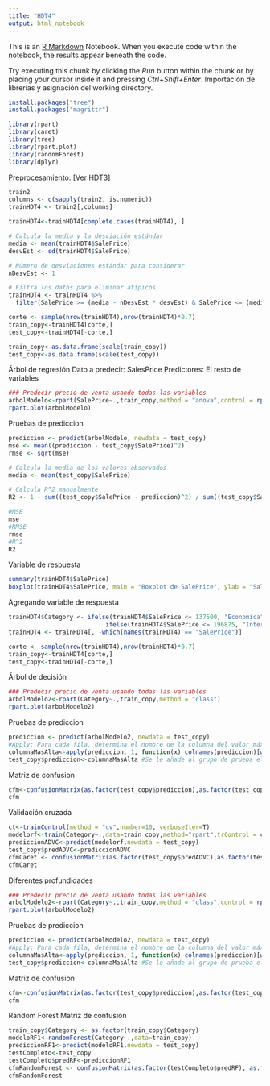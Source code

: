 ```yaml
---
title: "HDT4"
output: html_notebook
---
```


This is an [R Markdown](http://rmarkdown.rstudio.com) Notebook. When you execute code within the notebook, the results appear beneath the code. 

Try executing this chunk by clicking the *Run* button within the chunk or by placing your cursor inside it and pressing *Ctrl+Shift+Enter*. 
Importación de librerías y asignación del working directory.
```r
install.packages("tree")
install.packages("magrittr")

library(rpart)
library(caret)
library(tree)
library(rpart.plot)
library(randomForest)
library(dplyr)
```
Preprocesamiento: [Ver HDT3]
```r
train2
columns <- c(sapply(train2, is.numeric))
trainHDT4 <- train2[,columns]

trainHDT4<-trainHDT4[complete.cases(trainHDT4), ]

# Calcula la media y la desviación estándar
media <- mean(trainHDT4$SalePrice)
desvEst <- sd(trainHDT4$SalePrice)

# Número de desviaciones estándar para considerar
nDesvEst <- 1

# Filtra los datos para eliminar atípicos
trainHDT4 <- trainHDT4 %>% 
  filter(SalePrice >= (media - nDesvEst * desvEst) & SalePrice <= (media + nDesvEst * desvEst))

corte <- sample(nrow(trainHDT4),nrow(trainHDT4)*0.7)
train_copy<-trainHDT4[corte,]
test_copy<-trainHDT4[-corte,]

train_copy<-as.data.frame(scale(train_copy))
test_copy<-as.data.frame(scale(test_copy))
```
Árbol de regresión
Dato a predecir: SalesPrice
Predictores: El resto de variables
```r
### Predecir precio de venta usando todas las variables
arbolModelo<-rpart(SalePrice~.,train_copy,method = "anova",control = rpart.control(maxdepth = 5))
rpart.plot(arbolModelo)
```
Pruebas de prediccion
```r
prediccion <- predict(arbolModelo, newdata = test_copy)
mse <- mean((prediccion - test_copy$SalePrice)^2)
rmse <- sqrt(mse)

# Calcula la media de los valores observados
media <- mean(test_copy$SalePrice)

# Calcula R^2 manualmente
R2 <- 1 - sum((test_copy$SalePrice - prediccion)^2) / sum((test_copy$SalePrice - media)^2)

#MSE
mse
#RMSE
rmse
#R^2
R2
```
Variable de respuesta
```r
summary(trainHDT4$SalePrice)
boxplot(trainHDT4$SalePrice, main = "Boxplot de SalePrice", ylab = "SalePrice")
```
Agregando variable de respuesta
```r
trainHDT4$Category <- ifelse(trainHDT4$SalePrice <= 137500, "Economica",
                           ifelse(trainHDT4$SalePrice <= 196875, "Intermedia", "Cara"))
trainHDT4 <- trainHDT4[, -which(names(trainHDT4) == "SalePrice")]

corte <- sample(nrow(trainHDT4),nrow(trainHDT4)*0.7)
train_copy<-trainHDT4[corte,]
test_copy<-trainHDT4[-corte,]
```

Árbol de decisión
```r
### Predecir precio de venta usando todas las variables
arbolModelo2<-rpart(Category~.,train_copy,method = "class")
rpart.plot(arbolModelo2)
```
Pruebas de prediccion
```r
prediccion <- predict(arbolModelo2, newdata = test_copy)
#Apply: Para cada fila, determina el nombre de la columna del valor máximo entre los tres valores de una fila
columnaMasAlta<-apply(prediccion, 1, function(x) colnames(prediccion)[which.max(x)])
test_copy$prediccion<-columnaMasAlta #Se le añade al grupo de prueba el valor de la predicción
```
Matriz de confusion
```r
cfm<-confusionMatrix(as.factor(test_copy$prediccion),as.factor(test_copy$Category))
cfm
```
Validación cruzada
```r
ct<-trainControl(method = "cv",number=10, verboseIter=T)
modelorf<-train(Category~.,data=train_copy,method="rpart",trControl = ct)
prediccionADVC<-predict(modelorf,newdata = test_copy)
test_copy$predADVC<-prediccionADVC
cfmCaret <- confusionMatrix(as.factor(test_copy$predADVC),as.factor(test_copy$Category))
cfmCaret
```
Diferentes profundidades
```r
### Predecir precio de venta usando todas las variables
arbolModelo2<-rpart(Category~.,train_copy,method = "class",control = rpart.control(maxdepth = 5))
rpart.plot(arbolModelo2)
```
Pruebas de prediccion
```r
prediccion <- predict(arbolModelo2, newdata = test_copy)
#Apply: Para cada fila, determina el nombre de la columna del valor máximo entre los tres valores de una fila
columnaMasAlta<-apply(prediccion, 1, function(x) colnames(prediccion)[which.max(x)])
test_copy$prediccion<-columnaMasAlta #Se le añade al grupo de prueba el valor de la predicción
```
Matriz de confusion
```r
cfm<-confusionMatrix(as.factor(test_copy$prediccion),as.factor(test_copy$Category))
cfm
```
Random Forest
Matriz de confusion
```r
train_copy$Category <- as.factor(train_copy$Category)
modeloRF1<-randomForest(Category~.,data=train_copy)
prediccionRF1<-predict(modeloRF1,newdata = test_copy)
testCompleto<-test_copy
testCompleto$predRF<-prediccionRF1
cfmRandomForest <- confusionMatrix(as.factor(testCompleto$predRF), as.factor(testCompleto$Category))
cfmRandomForest
```